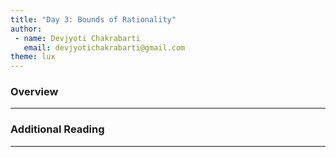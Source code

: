 ```yaml
---
title: "Day 3: Bounds of Rationality" 
author:    
 - name: Devjyoti Chakrabarti     
   email: devjyotichakrabarti@gmail.com 
theme: lux       
---
```


### Overview 

---

### Additional Reading 

---
